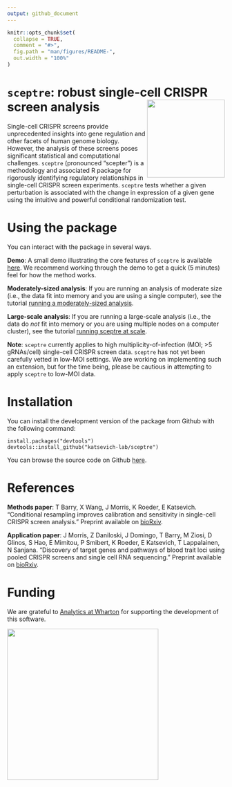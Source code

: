 ```yaml
---
output: github_document
---
```


<!-- README.md is generated from README.Rmd. Please edit that file -->

```r
knitr::opts_chunk$set(
  collapse = TRUE,
  comment = "#>",
  fig.path = "man/figures/README-",
  out.width = "100%"
)
```

# `sceptre`: robust single-cell CRISPR screen analysis <img src="man/figures/hex.jpg" align="right" alt="" width="180" />

<!-- badges: start -->
<!-- [![R build status](https://travis-ci.com/timothy-barry/sceptre.svg?branch=main)](https://travis-ci.com/timothy-barry/sceptre)
[![R-CMD-check](https://github.com/timothy-barry/sceptre/workflows/R-CMD-check/badge.svg)](https://github.com/timothy-barry/sceptre/actions)
<!-- badges: end -->

Single-cell CRISPR screens provide unprecedented insights into gene regulation and other facets of human genome biology. However, the analysis of these screens poses significant statistical and computational challenges. `sceptre` (pronounced "scepter") is a methodology and associated R package for rigorously identifying regulatory relationships in single-cell CRISPR screen experiments. `sceptre` tests whether a given perturbation is associated with the change in expression of a given gene using the intuitive and powerful conditional randomization test.

# Using the package

You can interact with the package in several ways.

**Demo**: A small demo illustrating the core features of `sceptre` is available [here](https://katsevich-lab.github.io/sceptre/articles/sceptre-small-example.html). We recommend working through the demo to get a quick (5 minutes) feel for how the method works.

**Moderately-sized analysis**: If you are running an analysis of moderate size (i.e., the data fit into memory and you are using a single computer), see the tutorial [running a moderately-sized analysis](https://katsevich-lab.github.io/sceptre/articles/sceptre-on-moderately-sized-data.html).

**Large-scale analysis**: If you are running a large-scale analysis (i.e., the data do *not* fit into memory or you are using multiple nodes on a computer cluster), see the tutorial [running sceptre at scale](https://katsevich-lab.github.io/sceptre/articles/sceptre-at-scale.html).

**Note**: `sceptre` currently applies to high multiplicity-of-infection (MOI; >5 gRNAs/cell) single-cell CRISPR screen data. `sceptre` has not yet been carefully vetted in low-MOI settings. We are working on implementing such an extension, but for the time being, please be cautious in attempting to apply `sceptre` to low-MOI data.

# Installation

You can install the development version of the package from Github with the following command:

```
install.packages("devtools")
devtools::install_github("katsevich-lab/sceptre")
```
You can browse the source code on Github [here](https://github.com/katsevich-lab/sceptre).

# References

**Methods paper**: T Barry, X Wang, J Morris, K Roeder, E Katsevich. “Conditional resampling improves calibration and sensitivity in single-cell CRISPR screen analysis.” Preprint available on [bioRxiv](https://www.biorxiv.org/content/10.1101/2020.08.13.250092v6).

**Application paper**: J Morris, Z Daniloski, J Domingo, T Barry, M Ziosi, D Glinos, S Hao, E Mimitou, P Smibert, K Roeder, E Katsevich, T Lappalainen, N Sanjana. “Discovery of target genes and pathways of blood trait loci using pooled CRISPR screens and single cell RNA sequencing.” Preprint available on [bioRxiv](https://www.biorxiv.org/content/10.1101/2021.04.07.438882v1).

# Funding

We are grateful to [Analytics at Wharton](https://analytics.wharton.upenn.edu/) for supporting the development of this software.

<img src="man/figures/wharton_analytics.png" align="center" alt="" width="350" />
